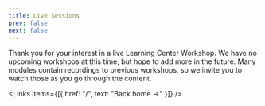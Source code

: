 ```yaml
---
title: Live Sessions
prev: false
next: false
---
```


Thank you for your interest in a live Learning Center Workshop. We have no upcoming workshops at this time, but hope to add more in the future. Many modules contain recordings to previous workshops, so we invite you to watch those as you go through the content.

<Links
  items={[{
    href: "/",
    text: "Back home →"
  }]}
/>
